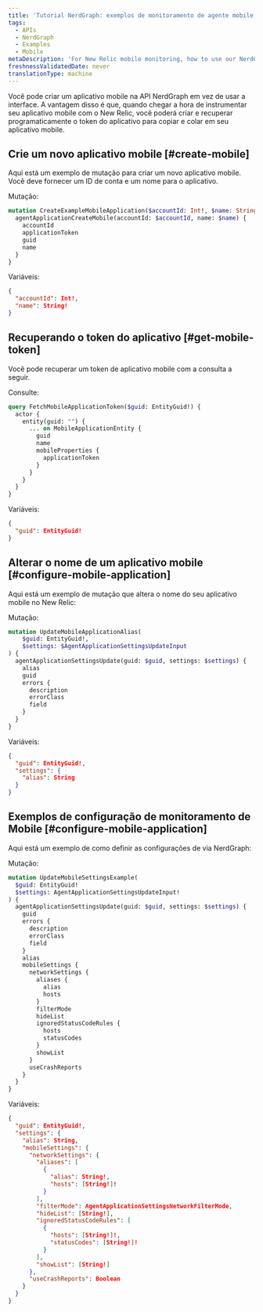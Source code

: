 ```yaml
---
title: 'Tutorial NerdGraph: exemplos de monitoramento de agente mobile'
tags:
  - APIs
  - NerdGraph
  - Examples
  - Mobile
metaDescription: 'For New Relic mobile monitoring, how to use our NerdGraph API to configure a mobile agent.'
freshnessValidatedDate: never
translationType: machine
---
```


Você pode criar um aplicativo mobile na API NerdGraph em vez de usar a interface. A vantagem disso é que, quando chegar a hora de instrumentar seu aplicativo mobile com o New Relic, você poderá criar e recuperar programaticamente o token do aplicativo para copiar e colar em seu aplicativo mobile.

## Crie um novo aplicativo mobile [#create-mobile]

Aqui está um exemplo de mutação para criar um novo aplicativo mobile. Você deve fornecer um ID de conta e um nome para o aplicativo.

Mutação:

```graphql
mutation CreateExampleMobileApplication($accountId: Int!, $name: String!) {
  agentApplicationCreateMobile(accountId: $accountId, name: $name) {
    accountId
    applicationToken
    guid
    name
  }
}
```

Variáveis:

```json
{
  "accountId": Int!,
  "name": String!
}
```

## Recuperando o token do aplicativo [#get-mobile-token]

Você pode recuperar um token de aplicativo mobile com a consulta a seguir.

Consulte:

```graphql
query FetchMobileApplicationToken($guid: EntityGuid!) {
  actor {
    entity(guid: "") {
      ... on MobileApplicationEntity {
        guid
        name
        mobileProperties {
          applicationToken
        }
      }
    }
  }
}
```

Variáveis:

```json
{
  "guid": EntityGuid!
}
```

## Alterar o nome de um aplicativo mobile [#configure-mobile-application]

Aqui está um exemplo de mutação que altera o nome do seu aplicativo mobile no New Relic:

Mutação:

```graphql
mutation UpdateMobileApplicationAlias(
    $guid: EntityGuid!, 
    $settings: $AgentApplicationSettingsUpdateInput
) {
  agentApplicationSettingsUpdate(guid: $guid, settings: $settings) {
    alias
    guid
    errors {
      description
      errorClass
      field
    }
  }
}
```

Variáveis:

```json
{
  "guid": EntityGuid!,
  "settings": {
    "alias": String
  }
}
```

## Exemplos de configuração de monitoramento de Mobile [#configure-mobile-application]

Aqui está um exemplo de como definir as configurações de <InlinePopover type="mobile" />via NerdGraph:

Mutação:

```graphql
mutation UpdateMobileSettingsExample(
  $guid: EntityGuid!
  $settings: AgentApplicationSettingsUpdateInput!
) {
  agentApplicationSettingsUpdate(guid: $guid, settings: $settings) {
    guid
    errors {
      description
      errorClass
      field
    }
    alias
    mobileSettings {
      networkSettings {
        aliases {
          alias
          hosts
        }
        filterMode
        hideList
        ignoredStatusCodeRules {
          hosts
          statusCodes
        }
        showList
      }
      useCrashReports
    }
  }
}
```

Variáveis:

```json
{
  "guid": EntityGuid!,
  "settings": {
    "alias": String,
    "mobileSettings": {
      "networkSettings": {
        "aliases": [
          {
            "alias": String!,
            "hosts": [String!]!
          }
        ],
        "filterMode": AgentApplicationSettingsNetworkFilterMode,
        "hideList": [String!],
        "ignoredStatusCodeRules": [
          {
            "hosts": [String!]!,
            "statusCodes": [String!]!
          }
        ],
        "showList": [String!]
      },
      "useCrashReports": Boolean
    }
  }
}
```